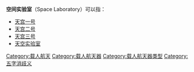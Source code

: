 {{Otheruses|空间站}}'''空间实验室'''（Space Laboratory）可以指：

*[[天宫一号|天宫一号]]
*[[天宫二号|天宫二号]]
*[[天宫三号|天宫三号]]
*[[天空实验室计划|天空实验室]]
{{disambig}}
[[Category:载人航天|Category:载人航天]]
[[Category:载人航天器|Category:载人航天器]]
[[Category:载人航天器类型|Category:载人航天器类型]]
[[Category:五字消歧义|Category:五字消歧义]]